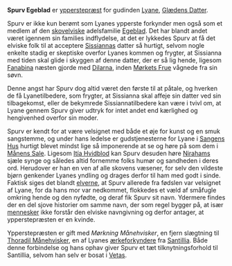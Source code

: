 {{title:Spurv Egeblad}}
{{author:Laura Holmegaard}}
{{timestamp:2010-08-11T07:18:13Z}}
{{copyright:Spurv Egeblad}}
'''Spurv Egeblad''' er [[ypperstepræst]] for gudinden [[Lyane]], [[Glædens Datter]].

Spurv er ikke kun berømt som Lyanes ypperste forkynder men også som et medlem af den [[skovelver|skovelviske]] adelsfamilie [[Egeblad]]. Det har blandt andet været igennem sin families indflydelse, at det er lykkedes Spurv at få det elviske folk til at acceptere [[Sissianna|Sissiannas]] datter så hurtigt, selvom nogle enkelte stadig er skeptiske overfor Lyanes kommen og frygter, at Sissianna med tiden skal glide i skyggen af denne datter, der er så lig hende, ligesom [[Fanabina]] næsten gjorde med [[Dilarna]], inden [[Mørkets Frue]] vågnede fra sin søvn.

Denne angst har Spurv dog altid været den første til at påtale, og hverken de få Lyanetilbedere, som frygter, at Sissianna skal affeje sin datter ved sin tilbagekomst, eller de bekymrede Sissiannatilbedere kan være i tvivl om, at Lyane gennem Spurv giver udtryk for intet andet end kærlighed og hengivenhed overfor sin moder.

Spurv er kendt for at være velsignet med både et øje for kunst og en smuk sangstemme, og under hans ledelse er gudstjenesterne for Lyane i [[Sangens Hus]] hurtigt blevet mindst lige så imponerende at se og høre på som dem i [[Månens Sale]]. Ligesom [[Itía Hvidblod]] kan Spurv desuden høre [[Niraham|Nirahams]] sjæle synge og således altid fornemme folks humør og sandheden i deres ord. Herudover er han en ven af alle skovens væsener, for selv den vildeste bjørn genkender Lyanes yndling og drages derfor til ham med godt i sinde. Faktisk siges det blandt [[elver|elverne]], at Spurv allerede fra fødslen var velsignet af Lyane, for da hans mor var nedkommet, flokkedes et væld af småfugle omkring hende og den nyfødte, og deraf fik Spurv sit navn. Ydermere findes der en del sjove historier om samme navn, der som regel bygger på, at især [[menneske|mennesker]] ikke forstår den elviske navngivning og derfor antager, at ypperstepræsten er en kvinde.

Ypperstepræsten er gift med ''Mørkning Månehvisker'', en fjern slægtning til [[Thoradil Månehvisker]], en af Lyanes [[ærkeforkynder|ærkeforkyndere]] fra [[Santillia]]. Både denne forbindelse og hans ophav giver Spurv et tæt tilknytningsforhold til Santillia, selvom han selv er bosat i [[Vetas]].
